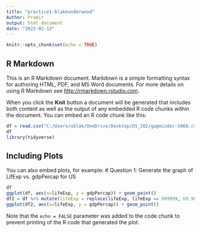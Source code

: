 ---
title: "practice1-blakeunderwood"
Author: Pramit
output: html_document
date: "2023-02-13"
---

```{r setup, include=FALSE}
knitr::opts_chunk$set(echo = TRUE)
```

## R Markdown

This is an R Markdown document. Markdown is a simple formatting syntax for authoring HTML, PDF, and MS Word documents. For more details on using R Markdown see <http://rmarkdown.rstudio.com>.

When you click the **Knit** button a document will be generated that includes both content as well as the output of any embedded R code chunks within the document. You can embed an R code chunk like this:

```{r}
df = read.csv("C:/Users/ublak/OneDrive/Desktop/DS_202/gapminder-5060.csv")
df
library(tidyverse)
```

## Including Plots

You can also embed plots, for example:
# Question 1: Generate the graph of LifExp vs. gdpPercap for US
```{r}
df
ggplot(df, aes(x=lifeExp, y = gdpPercap)) + geom_point()
df2 = df %>% mutate(lifeExp = replace(lifeExp, lifeExp == 999999, 69.96))
ggplot(df2, aes(x=lifeExp, y = gdpPercap)) + geom_point()

```

Note that the `echo = FALSE` parameter was added to the code chunk to prevent printing of the R code that generated the plot.



